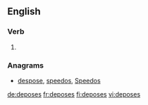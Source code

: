 ==English==

===Verb===
{{head|en|verb form}}

# {{en-third-person singular of|depose}}

===Anagrams===
* [[despose]], [[speedos#English|speedos]], [[Speedos#English|Speedos]]

[[de:deposes]]
[[fr:deposes]]
[[fi:deposes]]
[[vi:deposes]]